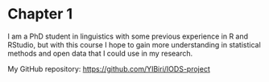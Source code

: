 
# Chapter 1

I am a PhD student in linguistics with some previous experience in R and RStudio, but with this course I hope to gain more understanding in statistical methods and open data that I could use in my research.  

My GitHub repository: [https://github.com/YIBiri/IODS-project](https://github.com/YIBiri/IODS-project)